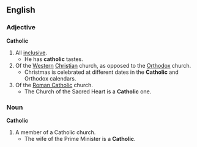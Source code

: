 ==English==
===Adjective===
'''Catholic'''
#All [[inclusive]].
#* He has '''catholic''' tastes.
#Of the [[Western]] [[Christian]] church, as opposed to the [[Orthodox]] church.
#* Christmas is celebrated at different dates in the '''Catholic''' and Orthodox calendars.
#Of the [[Roman Catholic]] church.
#* The Church of the Sacred Heart is a '''Catholic''' one.
===Noun===
'''Catholic'''
#A member of a Catholic church.
#* The wife of the Prime Minister is a '''Catholic'''.